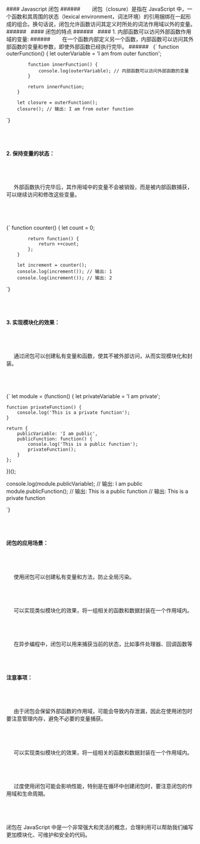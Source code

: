 


<div className="mdx-box">
#### Javascript 闭包
###### &nbsp;
&nbsp;&nbsp;&nbsp;&nbsp;&nbsp;闭包（closure）是指在 JavaScript 中，一个函数和其周围的状态（lexical environment，词法环境）的引用捆绑在一起形成的组合。换句话说，闭包允许函数访问其定义时所处的词法作用域以外的变量。
###### &nbsp;
#### 闭包的特点
###### &nbsp;
####  1. 内部函数可以访问外部函数作用域的变量:
###### &nbsp;
&nbsp;&nbsp;&nbsp;&nbsp;  在一个函数内部定义另一个函数，内部函数可以访问其外部函数的变量和参数，即使外部函数已经执行完毕。
###### &nbsp;
<SyntaxHighlighter language="javascript">
  {`
        function outerFunction() {
            let outerVariable = 'I am from outer function';

            function innerFunction() {
                console.log(outerVariable); // 内部函数可以访问外部函数的变量
            }

            return innerFunction;
        }

        let closure = outerFunction();
        closure(); // 输出: I am from outer function
    
`}
</SyntaxHighlighter>
###### &nbsp;

####  2. 保持变量的状态： 
###### &nbsp;
&nbsp;&nbsp;&nbsp;&nbsp;  外部函数执行完毕后，其作用域中的变量不会被销毁，而是被内部函数捕获，可以继续访问和修改这些变量。
###### &nbsp;
<SyntaxHighlighter language="javascript">
  {`
        function counter() {
            let count = 0;

            return function() {
                return ++count;
            };
        }

        let increment = counter();
        console.log(increment()); // 输出: 1
        console.log(increment()); // 输出: 2

    
`}
</SyntaxHighlighter>
###### &nbsp;

####  3. 实现模块化的效果：
###### &nbsp;
&nbsp;&nbsp;&nbsp;&nbsp;  通过闭包可以创建私有变量和函数，使其不被外部访问，从而实现模块化和封装。
###### &nbsp;
<SyntaxHighlighter language="javascript">
  {`
    let module = (function() {
    let privateVariable = 'I am private';

    function privateFunction() {
        console.log('This is a private function');
    }

    return {
        publicVariable: 'I am public',
        publicFunction: function() {
            console.log('This is a public function');
            privateFunction();
        }
    };
})();

console.log(module.publicVariable); // 输出: I am public
module.publicFunction(); // 输出: This is a public function
                         // 输出: This is a private function


    
`}
</SyntaxHighlighter>
###### &nbsp;

#### 闭包的应用场景：
###### &nbsp;
&nbsp;&nbsp;&nbsp;&nbsp;  使用闭包可以创建私有变量和方法，防止全局污染。
###### &nbsp;
&nbsp;&nbsp;&nbsp;&nbsp;  可以实现类似模块化的效果，将一组相关的函数和数据封装在一个作用域内。
###### &nbsp;
&nbsp;&nbsp;&nbsp;&nbsp;  在异步编程中，闭包可以用来捕获当前的状态，比如事件处理器、回调函数等
###### &nbsp;
#### 注意事项：
###### &nbsp;
&nbsp;&nbsp;&nbsp;&nbsp;  由于闭包会保留外部函数的作用域，可能会导致内存泄漏，因此在使用闭包时要注意管理内存，避免不必要的变量捕获。
###### &nbsp;
&nbsp;&nbsp;&nbsp;&nbsp;  可以实现类似模块化的效果，将一组相关的函数和数据封装在一个作用域内。
###### &nbsp;
&nbsp;&nbsp;&nbsp;&nbsp;  过度使用闭包可能会影响性能，特别是在循环中创建闭包时，要注意闭包的作用域和生命周期。
###### &nbsp;
闭包在 JavaScript 中是一个非常强大和灵活的概念，合理利用可以帮助我们编写更加模块化、可维护和安全的代码。
###### &nbsp;
</div>



